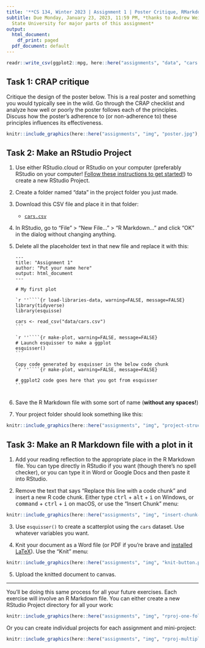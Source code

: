 ```yaml
---
title: '**CS 134, Winter 2023 | Assignment 1 | Poster Critique, RMarkdown, One Plot**'
subtitle: Due Monday, January 23, 2023, 11:59 PM, *thanks to Andrew Weiss of Georgia
  State University for major parts of this assignment*
output:
  html_document:
    df_print: paged
  pdf_document: default
---
```


```r
readr::write_csv(ggplot2::mpg, here::here("assignments", "data", "cars.csv"))
```

## Task 1: CRAP critique

Critique the design of the poster below. This is a real poster and something you would typically see in the wild. Go through the CRAP checklist and analyze how well or poorly the poster follows each of the principles. Discuss how the poster's adherence to (or non-adherence to) these principles influences its effectiveness.

```r
knitr::include_graphics(here::here("assignments", "img", "poster.jpg"), error = FALSE)
```

## Task 2: Make an RStudio Project

1. Use either RStudio.cloud or RStudio on your computer (preferably RStudio on your computer! [Follow these instructions to get started!](/resource/install/)) to create a new RStudio Project.

2. Create a folder named "data" in the project folder you just made.

3. Download this CSV file and place it in that folder:

    - [<i class="fas fa-file-csv"></i> `cars.csv`](/data/cars.csv)

4. In RStudio, go to "File" > "New File…" > "R Markdown…" and click "OK" in the dialog without changing anything.

5. Delete all the placeholder text in that new file and replace it with this:

    ````text
    ---
    title: "Assignment 1"
    author: "Put your name here"
    output: html_document
    ---
    
    # My first plot
    
    `r ''````{r load-libraries-data, warning=FALSE, message=FALSE}
    library(tidyverse)
    library(esquisse)
    
    cars <- read_csv("data/cars.csv")
    ```
    
    `r ''````{r make-plot, warning=FALSE, message=FALSE}
    # Launch esquisser to make a ggplot
    esquisser()
    ```
    
    Copy code generated by esquisser in the below code chunk
    `r ''````{r make-plot, warning=FALSE, message=FALSE}
    
    # ggplot2 code goes here that you got from esquisser
    ```    
    
    
    ````

6. Save the R Markdown file with some sort of name (**without any spaces!**)

7. Your project folder should look something like this:

```r
knitr::include_graphics(here::here("assignments", "img", "project-structure.png"), error = FALSE)
```


## Task 3: Make an R Markdown file with a plot in it

1. Add your reading reflection to the appropriate place in the R Markdown file. You can type directly in RStudio if you want (though there's no spell checker), or you can type it in Word or Google Docs and then paste it into RStudio.

2. Remove the text that says "Replace this line with a code chunk" and insert a new R code chunk. Either type <kbd>ctrl</kbd> + <kbd>alt</kbd> + <kbd>i</kbd> on Windows, or <kbd>command</kbd> + <kbd>ctrl</kbd> + <kbd>i</kbd> on macOS, or use the "Insert Chunk" menu:

```r
knitr::include_graphics(here::here("assignments", "img", "insert-chunk-button.png"), error = FALSE)
```

3. Use `esquisser()` to create a scatterplot using the `cars` dataset. Use whatever variables you want.

4. Knit your document as a Word file (or PDF if you're brave and [installed LaTeX](/resource/install/#install-tinytex)). Use the "Knit" menu:

```r
knitr::include_graphics(here::here("assignments", "img", "knit-button.png"), error = FALSE)
```

5. Upload the knitted document to canvas.

---

You'll be doing this same process for all your future exercises. Each exercise will involve an R Markdown file. You can either create a new RStudio Project directory for all your work:

```r
knitr::include_graphics(here::here("assignments", "img", "rproj-one-folder.png"), error = FALSE)
```

Or you can create individual projects for each assignment and mini-project:

```r
knitr::include_graphics(here::here("assignments", "img", "rproj-multiple-folders.png"), error = FALSE)
```

